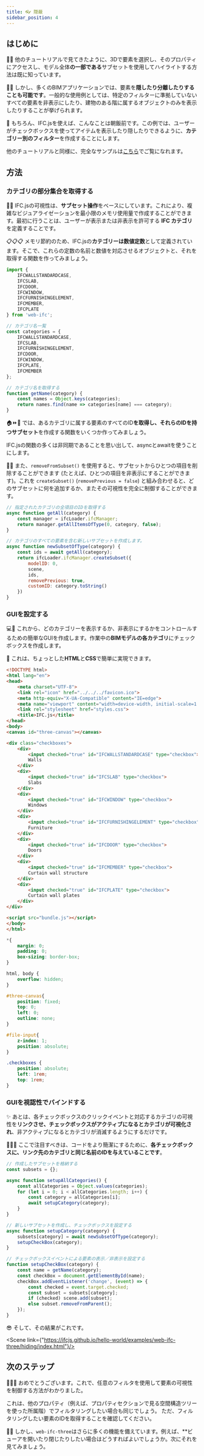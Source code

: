 ```yaml
---
title: 👓 隠蔽
sidebar_position: 4
---
```



## はじめに

👩‍🏫
他のチュートリアルで見てきたように、3Dで要素を選択し、そのプロパティにアクセスし、モデル全体**の一部である**サブセットを使用してハイライトする方法は既に知っています。

🚪🧱
しかし、多くのBIMアプリケーションでは、要素を**隠したり分離したりすることも可能です**。一般的な使用例としては、特定のフィルターに準拠していないすべての要素を非表示にしたり、建物のある階に属するオブジェクトのみを表示したりすることが挙げられます。

🍰
もちろん、IFC.jsを使えば、こんなことは朝飯前です。この例では、ユーザーがチェックボックスを使ってアイテムを表示したり隠したりできるように、**カテゴリー別のフィルター**を作成することにします。

<IfcCard>
    他のチュートリアルと同様に、完全なサンプルは<a href="https://github.com/IFCjs/hello-world/tree/main/examples/web-ifc-three/hiding">こちら</a>でご覧になれます。
</IfcCard>


## 方法

### カテゴリの部分集合を取得する

👩‍🏫
IFC.jsの可視性は、**サブセット操作**をベースにしています。これにより、複雑なビジュアライゼーションを最小限のメモリ使用量で作成することができます。最初に行うことは、ユーザーが表示または非表示を許可する **IFC カテゴリ** を定義することです。

📋📋📋
メモリ節約のため、IFC.jsの**カテゴリーは数値定数**として定義されています。そこで、これらの定数の名前と数値を対応させるオブジェクトと、それを取得する関数を作ってみましょう。

```js
import {
    IFCWALLSTANDARDCASE,
    IFCSLAB,
    IFCDOOR,
    IFCWINDOW,
    IFCFURNISHINGELEMENT,
    IFCMEMBER,
    IFCPLATE
} from 'web-ifc';

// カテゴリ名一覧
const categories = {
    IFCWALLSTANDARDCASE,
    IFCSLAB,
    IFCFURNISHINGELEMENT,
    IFCDOOR,
    IFCWINDOW,
    IFCPLATE,
    IFCMEMBER
};

// カテゴリ名を取得する
function getName(category) {
    const names = Object.keys(categories);
    return names.find(name => categories[name] === category);
}
```

🏠⏩🚪
では、あるカテゴリに属する要素のすべてのID**を取得し、それらのIDを持つサブセット**を作成する関数をいくつか作ってみましょう。

<IfcAlert>
IFC.jsの関数の多くは非同期であることを思い出して、asyncとawaitを使うことにします。
</IfcAlert>

👩‍🏫
また、`removeFromSubset()` を使用すると、サブセットからひとつの項目を削除することができます (たとえば、ひとつの項目を非表示にすることができます)。これを `createSubset()` (`removePrevious = false`) と組み合わせると、どのサブセットに何を追加するか、またその可視性を完全に制御することができます。


```js
// 指定されたカテゴリの全項目のIDを取得する
async function getAll(category) {
	const manager = ifcLoader.ifcManager;
    return manager.getAllItemsOfType(0, category, false);
}

// カテゴリのすべての要素を含む新しいサブセットを作成します。
async function newSubsetOfType(category) {
    const ids = await getAll(category);
    return ifcLoader.ifcManager.createSubset({
        modelID: 0,
        scene,
        ids,
        removePrevious: true,
        customID: category.toString()
    })
}
```

### GUIを設定する

💻🧑
これから、どのカテゴリーを表示するか、非表示にするかをコントロールするための簡単なGUIを作成します。作業中の**BIMモデルの各カテゴリ**にチェックボックスを作成します。

💅
これは、ちょっとした**HTML**と**CSS**で簡単に実現できます。

```html
<!DOCTYPE html>
<html lang="en">
<head>
    <meta charset="UTF-8">
    <link rel="icon" href="../../../favicon.ico">
    <meta http-equiv="X-UA-Compatible" content="IE=edge">
    <meta name="viewport" content="width=device-width, initial-scale=1.0">
    <link rel="stylesheet" href="styles.css">
    <title>IFC.js</title>
</head>
<body>
<canvas id="three-canvas"></canvas>

<div class="checkboxes">
    <div>
        <input checked="true" id="IFCWALLSTANDARDCASE" type="checkbox">
        Walls
    </div>
    <div>
        <input checked="true" id="IFCSLAB" type="checkbox">
        Slabs
    </div>
    <div>
        <input checked="true" id="IFCWINDOW" type="checkbox">
        Windows
    </div>
    <div>
        <input checked="true" id="IFCFURNISHINGELEMENT" type="checkbox">
        Furniture
    </div>
    <div>
        <input checked="true" id="IFCDOOR" type="checkbox">
        Doors
    </div>
    <div>
        <input checked="true" id="IFCMEMBER" type="checkbox">
        Curtain wall structure
    </div>
    <div>
        <input checked="true" id="IFCPLATE" type="checkbox">
        Curtain wall plates
    </div>
</div>

<script src="bundle.js"></script>
</body>
</html>
```

```css
*{
    margin: 0;
    padding: 0;
    box-sizing: border-box;
}

html, body {
    overflow: hidden;
}

#three-canvas{
    position: fixed;
    top: 0;
    left: 0;
    outline: none;
}

#file-input{
    z-index: 1;
    position: absolute;
}

.checkboxes {
    position: absolute;
    left: 1rem;
    top: 1rem;
}
```
### GUIを視認性でバインドする

✨
あとは、各チェックボックスのクリックイベントと対応するカテゴリの可視性を**リンクさせ、チェックボックスがアクティブになるとカテゴリが可視化され**、非アクティブになるとカテゴリが消滅するようにするだけです。

🎨👨‍🎨
ここで注目すべきは、コードをより簡潔にするために、**各チェックボックスに、リンク先のカテゴリと同じ名前のIDを与えていることです**。

```js
// 作成したサブセットを格納する
const subsets = {};

async function setupAllCategories() {
	const allCategories = Object.values(categories);
	for (let i = 0; i < allCategories.length; i++) {
		const category = allCategories[i];
		await setupCategory(category);
	}
}

// 新しいサブセットを作成し、チェックボックスを設定する
async function setupCategory(category) {
	subsets[category] = await newSubsetOfType(category);
	setupCheckBox(category);
}

// チェックボックスイベントによる要素の表示／非表示を設定する
function setupCheckBox(category) {
	const name = getName(category);
	const checkBox = document.getElementById(name);
	checkBox.addEventListener('change', (event) => {
		const checked = event.target.checked;
		const subset = subsets[category];
		if (checked) scene.add(subset);
		else subset.removeFromParent();
	});
}
```

😎 そして、その結果がこれです。

<Scene link={"https://ifcjs.github.io/hello-world/examples/web-ifc-three/hiding/index.html"}/>

## 次のステップ

🎉🎉🎉
おめでとうございます。これで、任意のフィルタを使用して要素の可視性を制御する方法がわかりました。

<IfcAlert>
    これは、他のプロパティ（例えば、プロパティセクションで見る空間構造ツリーを使った所属階）でフィルタリングしたい場合も同じでしょう。 ただ、フィルタリングしたい要素のIDを取得することを確認してください。
</IfcAlert>

👩‍🏫
しかし、`web-ifc-three`はさらに多くの機能を備えています。例えば、**ビューアを開いたり閉じたりしたい場合はどうすればよいでしょうか。次にそれを見てみましょう。